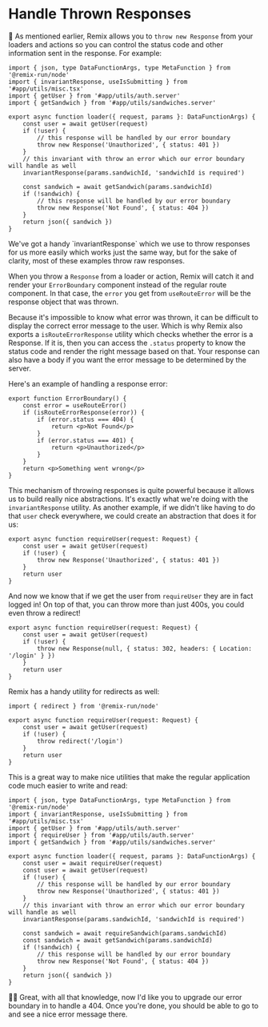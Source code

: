 # Handle Thrown Responses

<EpicVideo url="https://www.epicweb.dev/workshops/full-stack-foundations/error-handling/handling-expected-errors-with-error-boundaries" />

🦉 As mentioned earlier, Remix allows you to `throw new Response` from your
loaders and actions so you can control the status code and other information
sent in the response. For example:

```tsx filename=app/routes/sandwiches.$sandwichId.tsx lines=10,13,18
import { json, type DataFunctionArgs, type MetaFunction } from '@remix-run/node'
import { invariantResponse, useIsSubmitting } from '#app/utils/misc.tsx'
import { getUser } from '#app/utils/auth.server'
import { getSandwich } from '#app/utils/sandwiches.server'

export async function loader({ request, params }: DataFunctionArgs) {
	const user = await getUser(request)
	if (!user) {
		// this response will be handled by our error boundary
		throw new Response('Unauthorized', { status: 401 })
	}
	// this invariant with throw an error which our error boundary will handle as well
	invariantResponse(params.sandwichId, 'sandwichId is required')

	const sandwich = await getSandwich(params.sandwichId)
	if (!sandwich) {
		// this response will be handled by our error boundary
		throw new Response('Not Found', { status: 404 })
	}
	return json({ sandwich })
}
```

<callout-info>
	We've got a handy `invariantResponse` which we use to throw responses for us
	more easily which works just the same way, but for the sake of clarity, most
	of these examples throw raw responses.
</callout-info>

When you throw a `Response` from a loader or action, Remix will catch it and
render your `ErrorBoundary` component instead of the regular route component. In
that case, the `error` you get from `useRouteError` will be the response object
that was thrown.

Because it's impossible to know what error was thrown, it can be difficult to
display the correct error message to the user. Which is why Remix also exports a
`isRouteErrorResponse` utility which checks whether the error is a Response. If
it is, then you can access the `.status` property to know the status code and
render the right message based on that. Your response can also have a body if
you want the error message to be determined by the server.

Here's an example of handling a response error:

```tsx
export function ErrorBoundary() {
	const error = useRouteError()
	if (isRouteErrorResponse(error)) {
		if (error.status === 404) {
			return <p>Not Found</p>
		}
		if (error.status === 401) {
			return <p>Unauthorized</p>
		}
	}
	return <p>Something went wrong</p>
}
```

This mechanism of throwing responses is quite powerful because it allows us to
build really nice abstractions. It's exactly what we're doing with the
`invariantResponse` utility. As another example, if we didn't like having to do
that `user` check everywhere, we could create an abstraction that does it for
us:

```tsx
export async function requireUser(request: Request) {
	const user = await getUser(request)
	if (!user) {
		throw new Response('Unauthorized', { status: 401 })
	}
	return user
}
```

And now we know that if we get the user from `requireUser` they are in fact
logged in! On top of that, you can throw more than just 400s, you could even
throw a redirect!

```tsx
export async function requireUser(request: Request) {
	const user = await getUser(request)
	if (!user) {
		throw new Response(null, { status: 302, headers: { Location: '/login' } })
	}
	return user
}
```

Remix has a handy utility for redirects as well:

```tsx
import { redirect } from '@remix-run/node'

export async function requireUser(request: Request) {
	const user = await getUser(request)
	if (!user) {
		throw redirect('/login')
	}
	return user
}
```

This is a great way to make nice utilities that make the regular application
code much easier to write and read:

```tsx filename=app/routes/sandwiches.$sandwichId.tsx add=8,17 remove=9-13,18-22
import { json, type DataFunctionArgs, type MetaFunction } from '@remix-run/node'
import { invariantResponse, useIsSubmitting } from '#app/utils/misc.tsx'
import { getUser } from '#app/utils/auth.server'
import { requireUser } from '#app/utils/auth.server'
import { getSandwich } from '#app/utils/sandwiches.server'

export async function loader({ request, params }: DataFunctionArgs) {
	const user = await requireUser(request)
	const user = await getUser(request)
	if (!user) {
		// this response will be handled by our error boundary
		throw new Response('Unauthorized', { status: 401 })
	}
	// this invariant with throw an error which our error boundary will handle as well
	invariantResponse(params.sandwichId, 'sandwichId is required')

	const sandwich = await requireSandwich(params.sandwichId)
	const sandwich = await getSandwich(params.sandwichId)
	if (!sandwich) {
		// this response will be handled by our error boundary
		throw new Response('Not Found', { status: 404 })
	}
	return json({ sandwich })
}
```

👨‍💼 Great, with all that knowledge, now I'd like you to upgrade our error
boundary in <InlineFile file="app/routes/users+/$username.tsx" /> to handle
a 404. Once you're done, you should be able to go to <LinkToApp to="/users/not_kody" />
and see a nice error message there.
